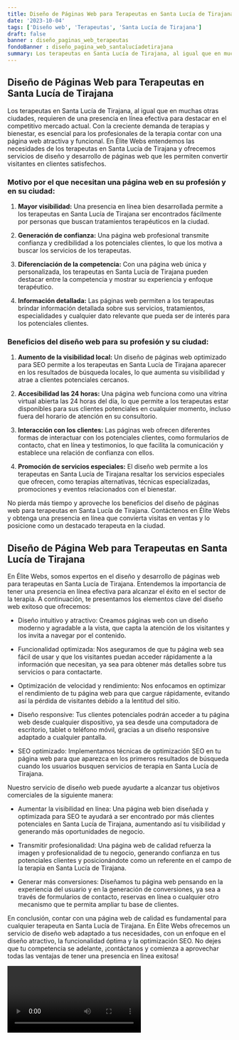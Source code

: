 ```yaml
---
title: Diseño de Páginas Web para Terapeutas en Santa Lucía de Tirajana
date: '2023-10-04'
tags: ['Diseño web', 'Terapeutas', 'Santa Lucía de Tirajana']
draft: false
banner : diseño_paginas_web_terapeutas
fondoBanner : diseño_pagina_web_santalucíadetirajana
summary: Los terapeutas en Santa Lucía de Tirajana, al igual que en muchas otras ciudades, requieren de una presencia en línea efectiva para destacar en el competitivo mercado actual. Con la creciente demanda de terapias y bienestar, es esencial para los profesionales de la terapia contar con una página web atractiva y funcional. En Élite Webs entendemos las necesidades de los terapeutas en Santa Lucía de Tirajana y ofrecemos servicios de diseño y desarrollo de páginas web que les permiten convertir visitantes en clientes satisfechos.
---
```


## Diseño de Páginas Web para Terapeutas en Santa Lucía de Tirajana

Los terapeutas en Santa Lucía de Tirajana, al igual que en muchas otras ciudades, requieren de una presencia en línea efectiva para destacar en el competitivo mercado actual. Con la creciente demanda de terapias y bienestar, es esencial para los profesionales de la terapia contar con una página web atractiva y funcional. En Élite Webs entendemos las necesidades de los terapeutas en Santa Lucía de Tirajana y ofrecemos servicios de diseño y desarrollo de páginas web que les permiten convertir visitantes en clientes satisfechos.

### Motivo por el que necesitan una página web en su profesión y en su ciudad:

1. **Mayor visibilidad:** Una presencia en línea bien desarrollada permite a los terapeutas en Santa Lucía de Tirajana ser encontrados fácilmente por personas que buscan tratamientos terapéuticos en la ciudad.

2. **Generación de confianza:** Una página web profesional transmite confianza y credibilidad a los potenciales clientes, lo que los motiva a buscar los servicios de los terapeutas.

3. **Diferenciación de la competencia:** Con una página web única y personalizada, los terapeutas en Santa Lucía de Tirajana pueden destacar entre la competencia y mostrar su experiencia y enfoque terapéutico.

4. **Información detallada:** Las páginas web permiten a los terapeutas brindar información detallada sobre sus servicios, tratamientos, especialidades y cualquier dato relevante que pueda ser de interés para los potenciales clientes.

### Beneficios del diseño web para su profesión y su ciudad:

1. **Aumento de la visibilidad local:** Un diseño de páginas web optimizado para SEO permite a los terapeutas en Santa Lucía de Tirajana aparecer en los resultados de búsqueda locales, lo que aumenta su visibilidad y atrae a clientes potenciales cercanos.

2. **Accesibilidad las 24 horas:** Una página web funciona como una vitrina virtual abierta las 24 horas del día, lo que permite a los terapeutas estar disponibles para sus clientes potenciales en cualquier momento, incluso fuera del horario de atención en su consultorio.

3. **Interacción con los clientes:** Las páginas web ofrecen diferentes formas de interactuar con los potenciales clientes, como formularios de contacto, chat en línea y testimonios, lo que facilita la comunicación y establece una relación de confianza con ellos.

4. **Promoción de servicios especiales:** El diseño web permite a los terapeutas en Santa Lucía de Tirajana resaltar los servicios especiales que ofrecen, como terapias alternativas, técnicas especializadas, promociones y eventos relacionados con el bienestar.

No pierda más tiempo y aproveche los beneficios del diseño de páginas web para terapeutas en Santa Lucía de Tirajana. Contáctenos en Élite Webs y obtenga una presencia en línea que convierta visitas en ventas y lo posicione como un destacado terapeuta en la ciudad.

<GifSeo />

<Cta />

## Diseño de Página Web para Terapeutas en Santa Lucía de Tirajana

En Élite Webs, somos expertos en el diseño y desarrollo de páginas web para terapeutas en Santa Lucía de Tirajana. Entendemos la importancia de tener una presencia en línea efectiva para alcanzar el éxito en el sector de la terapia. A continuación, te presentamos los elementos clave del diseño web exitoso que ofrecemos:

- Diseño intuitivo y atractivo: Creamos páginas web con un diseño moderno y agradable a la vista, que capta la atención de los visitantes y los invita a navegar por el contenido.

- Funcionalidad optimizada: Nos aseguramos de que tu página web sea fácil de usar y que los visitantes puedan acceder rápidamente a la información que necesitan, ya sea para obtener más detalles sobre tus servicios o para contactarte.

- Optimización de velocidad y rendimiento: Nos enfocamos en optimizar el rendimiento de tu página web para que cargue rápidamente, evitando así la pérdida de visitantes debido a la lentitud del sitio.

- Diseño responsive: Tus clientes potenciales podrán acceder a tu página web desde cualquier dispositivo, ya sea desde una computadora de escritorio, tablet o teléfono móvil, gracias a un diseño responsive adaptado a cualquier pantalla.

- SEO optimizado: Implementamos técnicas de optimización SEO en tu página web para que aparezca en los primeros resultados de búsqueda cuando los usuarios busquen servicios de terapia en Santa Lucía de Tirajana.

Nuestro servicio de diseño web puede ayudarte a alcanzar tus objetivos comerciales de la siguiente manera:

- Aumentar la visibilidad en línea: Una página web bien diseñada y optimizada para SEO te ayudará a ser encontrado por más clientes potenciales en Santa Lucía de Tirajana, aumentando así tu visibilidad y generando más oportunidades de negocio.

- Transmitir profesionalidad: Una página web de calidad refuerza la imagen y profesionalidad de tu negocio, generando confianza en tus potenciales clientes y posicionándote como un referente en el campo de la terapia en Santa Lucía de Tirajana.

- Generar más conversiones: Diseñamos tu página web pensando en la experiencia del usuario y en la generación de conversiones, ya sea a través de formularios de contacto, reservas en línea o cualquier otro mecanismo que te permita ampliar tu base de clientes.

En conclusión, contar con una página web de calidad es fundamental para cualquier terapeuta en Santa Lucía de Tirajana. En Élite Webs ofrecemos un servicio de diseño web adaptado a tus necesidades, con un enfoque en el diseño atractivo, la funcionalidad óptima y la optimización SEO. No dejes que tu competencia se adelante, ¡contáctanos y comienza a aprovechar todas las ventajas de tener una presencia en línea exitosa!

<Video />

<CtaBot job='Terapeutas' city='Santa Lucía de Tirajana'/>

<Gmaps query='Santa Lucía de Tirajana+españa+maps' />